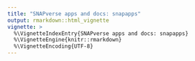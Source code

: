 ```yaml
---
title: "SNAPverse apps and docs: snapapps"
output: rmarkdown::html_vignette
vignette: >
  %\VignetteIndexEntry{SNAPverse apps and docs: snapapps}
  %\VignetteEngine{knitr::rmarkdown}
  %\VignetteEncoding{UTF-8}
---
```

